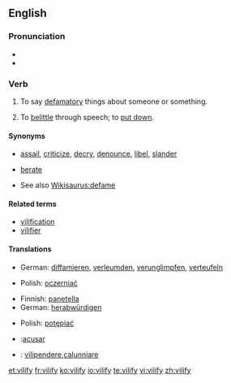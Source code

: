 {{was wotd|2007|February|27}}
==English==

===Pronunciation===
* {{IPA|/'vɪl.ɪ.faɪ/}}
* {{audio|en-us-vilify.ogg|Audio (US)}}

===Verb===
{{en-verb|vilif|i|ed}}

# {{transitive}} To say [[defamatory]] things about someone or something.
# {{transitive}} To [[belittle]] through speech; to [[put down]].

====Synonyms====
* {{sense|say defamatory things about}} [[assail]], [[criticize]], [[decry]], [[denounce]], [[libel]], [[slander]]
* {{sense|belittle, put down}} [[berate]]
* See also [[Wikisaurus:defame]]

====Related terms====
* [[vilification]]
* [[vilifier]]

====Translations====
{{trans-top|say defamatory things about}}
* German: [[diffamieren]], [[verleumden]], [[verunglimpfen]], [[verteufeln]]
{{trans-mid}}
* Polish: [[oczerniać]]
{{trans-bottom}}

{{trans-top|denounce, belittle through speech}}
* Finnish: [[panetella]]
* German: [[herabwürdigen]]
{{trans-mid}}
* Polish: [[potępiać]]
{{trans-bottom}}

{{checktrans}}
* {{ttbc|Spanish}}:[[acusar]]
* {{ttbc|Italian}}: [[vilipendere]],[[calunniare]]

[[et:vilify]]
[[fr:vilify]]
[[ko:vilify]]
[[io:vilify]]
[[te:vilify]]
[[vi:vilify]]
[[zh:vilify]]